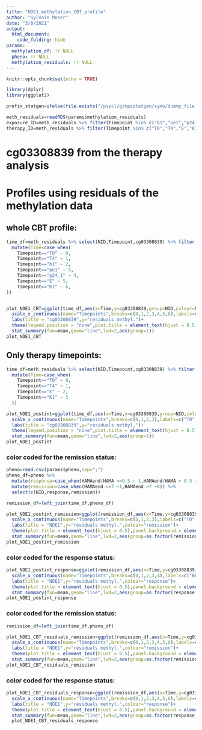 ```yaml
---
title: "NDE1_methylation_CBT_profile"
author: "Sylvain Moser"
date: "3/8/2021"
output: 
  html_document:
    code_folding: hide
params:
  methylation_df: !r NULL
  pheno: !r NULL
  methylation_residuals: !r NULL
---
```


```r
knitr::opts_chunk$set(echo = TRUE)
```

```r
library(dplyr)
library(ggplot2)
```

```r
prefix_statgen=ifelse(file.exists("/psycl/g/mpsstatgen/symo/dummy_file.txt"),"/psycl/g/mpsstatgen/symo/anxiety_methylation/","/Users/sylvain_moser/psycl_statgen/symo/anxiety_methylation/")
```


```r
meth_residuals=readRDS(params$methylation_residuals)
exposure_ID=meth_residuals %>% filter(Timepoint %in% c("b1","pe1","p24_1")) %>% pull(NID)
therapy_ID=meth_residuals %>% filter(Timepoint %in% c("T0","T4","E","K1")) %>% pull(NID)
```

# cg03308839 from the therapy analysis


# Profiles using residuals of the  methylation data 

## whole CBT profile: 

```r
time_df=meth_residuals %>% select(NID,Timepoint,cg03308839) %>% filter (NID %in% intersect(exposure_ID,therapy_ID)) %>% 
  mutate(Time=case_when(
    Timepoint=="T0" ~ 0,
    Timepoint=="T4" ~ 1,
    Timepoint=="b1" ~ 2,
    Timepoint=="pe1" ~ 3,
    Timepoint=="p24_1" ~ 4,
    Timepoint=="E" ~ 5,
    Timepoint=="K1" ~ 6,
))


plot_NDE1_CBT=ggplot(time_df,aes(x=Time,y=cg03308839,group=NID,colour=NID))+geom_line()+
  scale_x_continuous(name="Timepoints",breaks=c(0,1,2,3,4,5,6),labels=c("T0","T4","BE","PE1h","PE24h","E","K"))+
  labs(title = "cg03308839",y="residuals methyl.")+
  theme(legend.position = "none",plot.title = element_text(hjust = 0.5),panel.background = element_blank(),text = element_text(size = 30),axis.ticks=element_blank(),axis.line = element_line(colour ="darkgrey"))+
  stat_summary(fun=mean,geom="line",lwd=2,aes(group=1))
plot_NDE1_CBT
```

## Only therapy timepoints: 
```r
time_df=meth_residuals %>% select(NID,Timepoint,cg03308839) %>% filter (NID %in% intersect(exposure_ID,therapy_ID)) %>% 
  mutate(Time=case_when(
    Timepoint=="T0" ~ 0,
    Timepoint=="T4" ~ 1,
    Timepoint=="E" ~ 2,
    Timepoint=="K1" ~ 3
  ))

plot_NDE1_postint=ggplot(time_df,aes(x=Time,y=cg03308839,group=NID,colour=NID))+geom_line()+
  scale_x_continuous(name="Timepoints",breaks=c(0,1,2,3),labels=c("T0","T4","E","K"))+
  labs(title = "cg03308839",y="residuals methyl.")+
  theme(legend.position = "none",plot.title = element_text(hjust = 0.5),panel.background = element_blank(),text = element_text(size = 30),axis.ticks=element_blank(),,axis.line = element_line(colour ="darkgrey"))+
  stat_summary(fun=mean,geom="line",lwd=2,aes(group=1))
plot_NDE1_postint
```

### color coded for the remission status: 
```r
pheno=read.csv(params$pheno,sep=";")
pheno_df=pheno %>%
  mutate(response=case_when(HAMAend/HAMA <=0.5 ~ 1,HAMAend/HAMA > 0.5 ~ 0)) %>% 
  mutate(remission=case_when(HAMAend <=7 ~1,HAMAend >7 ~0)) %>% 
  select(c(NID,response,remission))

remission_df=left_join(time_df,pheno_df)

plot_NDE1_postint_remission=ggplot(remission_df,aes(x=Time,y=cg03308839,group=NID,colour=as.factor(remission)))+geom_line()+
  scale_x_continuous(name="Timepoints",breaks=c(0,1,2,3),labels=c("T0","T4","E","K"))+
  labs(title = "NDE1",y="residuals methyl.",colour="remission")+
  theme(plot.title = element_text(hjust = 0.5),panel.background = element_blank(),text = element_text(size = 30),axis.ticks=element_blank(),legend.title=element_text(size = 20),legend.text = element_text(size = 20),axis.line = element_line(colour ="darkgrey"))+
  stat_summary(fun=mean,geom="line",lwd=2,aes(group=as.factor(remission)))
plot_NDE1_postint_remission
```

### color coded for the response status: 

```r
plot_NDE1_postint_response=ggplot(remission_df,aes(x=Time,y=cg03308839,group=NID,colour=as.factor(response)))+geom_line()+
  scale_x_continuous(name="Timepoints",breaks=c(0,1,2,3,4),labels=c("BE","PE1h","PE24h","E","K"))+
  labs(title = "NDE1",y="residuals methyl.",colour="response")+
  theme(plot.title = element_text(hjust = 0.5),panel.background = element_blank(),text = element_text(size = 30),axis.ticks=element_blank(),legend.title=element_text(size = 20),legend.text = element_text(size = 20),axis.line = element_line(colour ="darkgrey"))+
  stat_summary(fun=mean,geom="line",lwd=2,aes(group=as.factor(response)))
plot_NDE1_postint_response

```



### color coded for the remission status: 
```r
remission_df=left_join(time_df,pheno_df)

plot_NDE1_CBT_residuals_remission=ggplot(remission_df,aes(x=Time,y=cg03308839,group=NID,colour=as.factor(remission)))+geom_line()+
  scale_x_continuous(name="Timepoints",breaks=c(0,1,2,3,4,5,6),labels=c("T0","T4","BE","PE1h","PE24h","E","K"))+
  labs(title = "NDE1",y="residuals methyl.",colour="remission")+
  theme(plot.title = element_text(hjust = 0.5),panel.background = element_blank(),text = element_text(size = 30),axis.ticks=element_blank(),legend.title=element_text(size = 20),legend.text = element_text(size = 20),axis.line = element_line(colour ="darkgrey"))+
  stat_summary(fun=mean,geom="line",lwd=2,aes(group=as.factor(remission)))
plot_NDE1_CBT_residuals_remission
```

### color coded for the response status: 

```r
plot_NDE1_CBT_residuals_response=ggplot(remission_df,aes(x=Time,y=cg03308839,group=NID,colour=as.factor(response)))+geom_line()+
  scale_x_continuous(name="Timepoints",breaks=c(0,1,2,3,4,5,6),labels=c("T0","T4","BE","PE1h","PE24h","E","K"))+
  labs(title = "NDE1",y="residuals methyl.",colour="response")+
  theme(plot.title = element_text(hjust = 0.5),panel.background = element_blank(),text = element_text(size = 30),axis.ticks=element_blank(),legend.title=element_text(size = 20),legend.text = element_text(size = 20),axis.line = element_line(colour ="darkgrey"))+
  stat_summary(fun=mean,geom="line",lwd=2,aes(group=as.factor(response)))
  plot_NDE1_CBT_residuals_response
```

